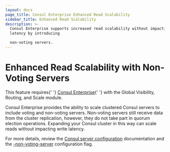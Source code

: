 ```yaml
---
layout: docs
page_title: Consul Enterprise Enhanced Read Scalability
sidebar_title: Enhanced Read Scalability
description: >-
  Consul Enterprise supports increased read scalability without impacting write
  latency by introducing

  non-voting servers.
---
```


# Enhanced Read Scalability with Non-Voting Servers

<EnterpriseAlert>
  This feature requires{' '}
  <a href="https://www.hashicorp.com/products/consul/">Consul Enterprise</a>{' '}
  with the Global Visibility, Routing, and Scale module.
</EnterpriseAlert>

Consul Enterprise provides the ability to scale clustered Consul servers
to include voting and non-voting servers. Non-voting servers still receive data from the cluster replication,
however, they do not take part in quorum election operations. Expanding your Consul cluster in this way can scale
reads without impacting write latency.

For more details, review the [Consul server configuration](/docs/agent/options)
documentation and the [-non-voting-server](/docs/agent/options#_non_voting_server)
configuration flag.
